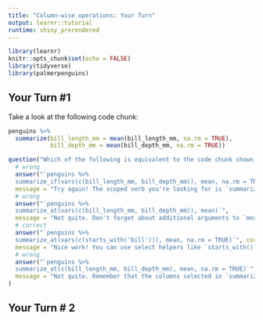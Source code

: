 ```yaml
---
title: "Column-wise operations: Your Turn"
output: learnr::tutorial
runtime: shiny_prerendered
---
```


```r
library(learnr)
knitr::opts_chunk$set(echo = FALSE)
library(tidyverse)
library(palmerpenguins)
```


## Your Turn #1

Take a look at the following code chunk:

```r
penguins %>% 
  summarize(bill_length_mm = mean(bill_length_mm, na.rm = TRUE),
            bill_depth_mm = mean(bill_depth_mm, na.rm = TRUE))
```


```r
question("Which of the following is equivalent to the code chunk shown above?",
  # wrong
  answer("`penguins %>% 
  summarize_if(vars(c(bill_length_mm, bill_depth_mm)), mean, na.rm = TRUE)`", 
  message = "Try again! The scoped verb you're looking for is `summarize_at()`"),
  # wrong
  answer("`penguins %>% 
  summarize_at(vars(c(bill_length_mm, bill_depth_mm)), mean)`",
  message = "Not quite. Don't forget about additional arguments to `mean()` that must be passed through with `...`"),
  # correct
  answer("`penguins %>% 
  summarize_at(vars(c(starts_with('bill'))), mean, na.rm = TRUE)`", correct = TRUE),
  message = "Nice work! You can use select helpers like `starts_with()` or `contains()` when selecting columns",
  # wrong
  answer("`penguins %>% 
  summarize_at(c(bill_length_mm, bill_depth_mm), mean, na.rm = TRUE)`",
  message = "Not quite. Remember that the columns selected in `summarize_at()` must be wrapped inside `vars()`")
)
```

## Your Turn # 2



